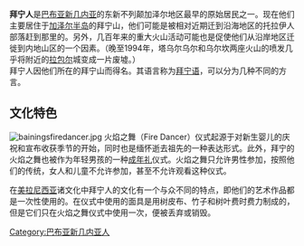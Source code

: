 {{noteTA
|G1 = TO
}}

{{expand|time=2013-09-17T15:39:00+00:00}}
{{Unreferenced |time=2011-04-12T09:19:21+00:00 }}
'''拜宁人'''是[[巴布亚新几内亚|巴布亚新几内亚]]的东新不列颠加泽尔地区最早的原始居民之一。现在他们主要居住于[[加泽尔半岛|加泽尔半岛]]的拜宁山，他们可能是被相对近期迁到沿海地区的托拉伊人部落赶到那里的。另外，几百年来的重大火山活动可能也是促使他们从沿岸地区迁徙到内地山区的一个因素。（晚至1994年，塔乌尔乌尔和乌尔坎两座火山的喷发几乎将附近的[[拉包尔|拉包尔]]城变成一片废墟。）<br />
拜宁人因他们所在的拜宁山而得名。其语言称为[[拜宁语|拜宁语]]，可以分为几种不同的方言。<br />

==文化特色==
[[Image:bainingsfiredancer.jpg|right]]
火焰之舞（Fire Dancer）仪式起源于对新生婴儿的庆祝和宣布收获季节的开始，同时也是缅怀逝去祖先的一种表达形式。此外，拜宁的火焰之舞也被作为年轻男孩的一种[[成年礼|成年礼]]仪式。火焰之舞只允许男性参加，按照他们的传统，女人和儿童不允许参加，甚至不允许观看这种仪式。 

在[[美拉尼西亚|美拉尼西亚]]诸文化中拜宁人的文化有一个与众不同的特点，即他们的艺术作品都是一次性使用的。在仪式中使用的面具是用树皮布、竹子和树叶费时费力制成的，但是它们只在火焰之舞仪式中使用一次，便被丢弃或销毁。 


{{commons-inline|Category:Baining|Baining}}
[[Category:巴布亚新几内亚人|Category:巴布亚新几内亚人]]

{{族群小作品}}